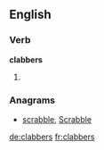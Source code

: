 ==English==

===Verb===
'''clabbers'''

# {{third-person singular of|clabber}}

===Anagrams===
* [[scrabble#English|scrabble]], [[Scrabble#English|Scrabble]]

[[de:clabbers]]
[[fr:clabbers]]